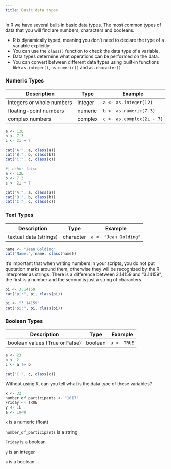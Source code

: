 ```yaml
---
title: Basic data types
---
```


In R we have several built-in basic data types. The most common types of data that you will find are numbers, characters and booleans.

::: {#keypoints2 .callout-tip icon=false title='Key points'}
- R is dynamically typed, meaning you don't need to declare the type of a variable explicitly.
- You can use the `class()` function to check the data type of a variable.
- Data types determine what operations can be performed on the data.
- You can convert between different data types using built-in functions like `as.integer()`, `as.numeric()` and `as.character()`
:::

### Numeric Types

Description                | Type     | Example 
---------------------------|----------|----------------
integers or whole numbers  | integer  | `a <- as.integer(12)`
floating-point numbers     | numeric  | `b <- as.numeric(7.3)`
complex numbers            | complex  | `c <- as.complex(2i + 7)`


```.r
a <- 12L
b <- 7.3
c <- 2i + 7

cat("A:", a, class(a))
cat("B:", b, class(b))
cat("C:", c, class(c))
```

```r
#| echo: false
a <- 12L
b <- 7.3
c <- 2i + 7

cat("A:", a, class(a))
cat("B:", b, class(b))
cat("C:", c, class(c))
```


### Text Types

Description                       | Type       | Example 
----------------------------------|------------|----------------
textual data (strings)            | character  | `a <- "Jean Golding"`

```r
name <- "Jean Golding"
cat("Name:", name, class(name))
```

::: {#keypoint1 .callout-tip icon=false title="Note that"}
It’s important that when writing numbers in your scripts, you do not put quotation marks around them, otherwise they will be recognized by the R interpreter as strings. There is a difference between 3.14159 and "3.14159", the first is a number and the second is just a string of characters.

```r
pi <- 3.14159
cat("pi:", pi, class(pi))
```
```r
pi <- "3.14159"
cat("pi:", pi, class(pi))
```
:::


### Boolean Types

Description                       | Type     | Example 
----------------------------------|----------|----------------
boolean values (True or False)    | boolean  | `a <- TRUE`

```r
a <- 23
b <- 2
c <- a != b

cat("C:", c, class(c))
```



::: {#exercise-1 .callout-note title="Exercise" icon=false} 

Without using R, can you tell what is the data type of these variables?
```.r
x <- 32
number_of_participants <- "1017"
Friday <- TRUE
y <- 1L
a <- 10<8
```
:::

::: {#answer .callout-caution icon=false title='Answer' collapse="true"}
`x` is a numeric (float)

`number_of_participants` is a string

`Friday` is a boolean

`y` is an integer 

`a` is a boolean
:::
